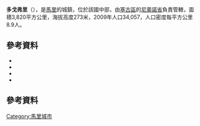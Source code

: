 {{coord|14|46|50|N|6|1|45|W|display=title}}

'''多戈弗里'''（{{lang-fr|Dogofry}}），是[[馬里|馬里]]的城鎮，位於該國中部，由[[塞古區|塞古區]]的[[尼奧諾省|尼奧諾省]]負責管轄，面積3,820平方公里，海拔高度273米，2009年人口34,057，人口密度每平方公里8.9人。

==參考資料==
*{{citation | contribution= Common and Fundamental Operational Datasets Registry: Mali | publisher= United Nations Office for the Coordination of Humanitarian Affairs | url= http://cod.humanitarianresponse.info/country-region/mali | deadurl= yes | archiveurl= https://web.archive.org/web/20121214211137/http://cod.humanitarianresponse.info/country-region/Mali | archivedate= 2012-12-14 | title= 存档副本 | accessdate= 2015-07-20 }}
*{{citation | url=http://instat.gov.ml/documentation/segou.pdf | publisher=République de Mali: Institut National de la Statistique | title=Resultats Provisoires RGPH 2009 (Région de Ségou) | language=fr | accessdate=2015-07-20 | archive-date=2011-07-22 | archive-url=https://web.archive.org/web/20110722215805/http://instat.gov.ml/documentation/segou.pdf | dead-url=no }}
*{{citation | title=Communes de la Région de Ségou | publisher=Ministère de l’administration territoriale et des collectivités locales, République du Mali | url=http://www.matcl.gov.ml/pdf/ComRegSegou.pdf | language=fr | deadurl=yes | archiveurl=https://www.webcitation.org/6AnaeXgXv?url=http://www.matcl.gov.ml/pdf/ComRegSegou.pdf | archivedate=2012-09-19 | accessdate=2015-07-20 }}
*{{citation | title=Plan de Sécurité Alimentaire Commune Rurale de Dogofry 2007-2011 | publisher=Commissariat à la Sécurité Alimentaire, République du Mali, USAID-Mali | year=2007 | url=http://www.aec.msu.edu/fs2/mali_fd_strtgy/plans/segou/niono/psa_dogofry.pdf | language=fr | deadurl=yes | archiveurl=https://web.archive.org/web/20120905205441/http://www.aec.msu.edu/fs2/mali_fd_strtgy/plans/segou/niono/psa_dogofry.pdf | archivedate=2012年9月5日 | df= | accessdate=2015年7月20日 }}

==參考資料==

{{塞古區}}

[[Category:馬里城市|Category:馬里城市]]


{{Mali-geo-stub}}